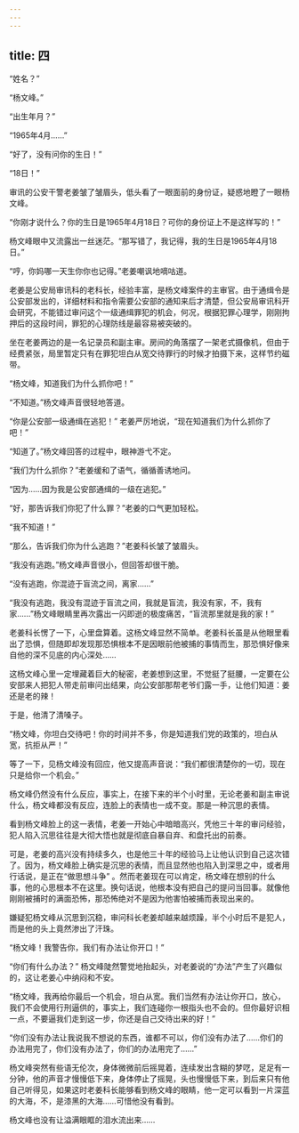 ```yaml
---
---
---
```

title: 四
---



“姓名？”

“杨文峰。”

“出生年月？”

“1965年4月……”

“好了，没有问你的生日！”

“18日！”

审讯的公安干警老姜皱了皱眉头，低头看了一眼面前的身份证，疑惑地瞪了一眼杨文峰。

“你刚才说什么？你的生日是1965年4月18日？可你的身份证上不是这样写的！”

杨文峰眼中又流露出一丝迷茫。“那写错了，我记得，我的生日是1965年4月18日。”

“哼，你妈哪一天生你你也记得。”老姜嘲讽地嘀咕道。

老姜是公安局审讯科的老科长，经验丰富，是杨文峰案件的主审官。由于通缉令是公安部发出的，详细材料和指令需要公安部的通知来后才清楚，但公安局审讯科开会研究，不能错过审问这个一级通缉罪犯的机会，何况，根据犯罪心理学，刚刚拘押后的这段时间，罪犯的心理防线是最容易被突破的。

坐在老姜两边的是一名记录员和副主审。房间的角落摆了一架老式摄像机，但由于经费紧张，局里暂定只有在罪犯坦白从宽交待罪行的时候才拍摄下来，这样节约磁带。

“杨文峰，知道我们为什么抓你吧！”

“不知道。”杨文峰声音很轻地答道。

“你是公安部一级通缉在逃犯！” 老姜严厉地说，“现在知道我们为什么抓你了吧！”

“知道了。”杨文峰回答的过程中，眼神游弋不定。

“我们为什么抓你？”老姜缓和了语气，循循善诱地问。

“因为……因为我是公安部通缉的一级在逃犯。”

“好，那告诉我们你犯了什么罪？”老姜的口气更加轻松。

“我不知道！”

“那么，告诉我们你为什么逃跑？”老姜科长皱了皱眉头。

“我没有逃跑。”杨文峰声音很小，但回答却很干脆。

“没有逃跑，你混迹于盲流之间，离家……”

“我没有逃跑，我没有混迹于盲流之间，我就是盲流，我没有家，不，我有家……”杨文峰眼睛里再次露出一闪即逝的极度痛苦，“盲流那里就是我的家！”

老姜科长愣了一下，心里盘算着。这杨文峰显然不简单。老姜科长虽是从他眼里看出了恐惧，但随即却发现那恐惧根本不是因眼前他被捕的事情而生，那恐惧好像来自他的深不见底的内心深处……

这杨文峰心里一定埋藏着巨大的秘密，老姜想到这里，不觉挺了挺腰，一定要在公安部来人把犯人带走前审问出结果，向公安部那帮老爷们露一手，让他们知道：姜还是老的辣！

于是，他清了清嗓子。

“杨文峰，你坦白交待吧！你的时间并不多，你是知道我们党的政策的，坦白从宽，抗拒从严！”

等了一下，见杨文峰没有回应，他又提高声音说：“我们都很清楚你的一切，现在只是给你一个机会。”

杨文峰仍然没有什么反应，事实上，在接下来的半个小时里，无论老姜和副主审说什么，杨文峰都没有反应，连脸上的表情也一成不变。那是一种沉思的表情。

看到杨文峰脸上的这一表情，老姜一开始心中暗暗高兴，凭他三十年的审问经验，犯人陷入沉思往往是大彻大悟也就是彻底自暴自弃、和盘托出的前奏。

可是，老姜的高兴没有持续多久，也是他三十年的经验马上让他认识到自己这次错了。因为，杨文峰脸上确实是沉思的表情，而且显然他也陷入到深思之中，或者用行话说，是正在“做思想斗争” 。然而老姜现在可以肯定，杨文峰在想别的什么事，他的心思根本不在这里。换句话说，他根本没有把自己的提问当回事。就像他刚刚被捕时的满面恐怖，那恐怖绝对不是因为他害怕被捕而表现出来的。

嫌疑犯杨文峰从沉思到沉稳，审问科长老姜却越来越烦躁，半个小时后不是犯人，而是他的头上竟然渗出了汗珠。

“杨文峰！我警告你，我们有办法让你开口！”

“你们有什么办法？” 杨文峰陡然警觉地抬起头，对老姜说的“办法”产生了兴趣似的，这让老姜心中纳闷和不安。

“杨文峰，我再给你最后一个机会，坦白从宽。我们当然有办法让你开口，放心，我们不会使用行刑逼供的，事实上，我们连碰你一根指头也不会的。但你最好识相一点，不要逼我们走到这一步，你还是自己交待出来的好！”

“你们没有办法让我说我不想说的东西，谁都不可以，你们没有办法了……你们的办法用完了，你们没有办法了，你们的办法用完了……”

杨文峰突然有些语无伦次，身体微微前后摇晃着，连续发出含糊的梦呓，足足有一分钟，他的声音才慢慢低下来，身体停止了摇晃，头也慢慢低下来，到后来只有他自己听得见，如果这时老姜科长能够看到杨文峰的眼睛，他一定可以看到一片深蓝的大海，不，是漆黑的大海……可惜他没有看到。

杨文峰也没有让溢满眼眶的泪水流出来……